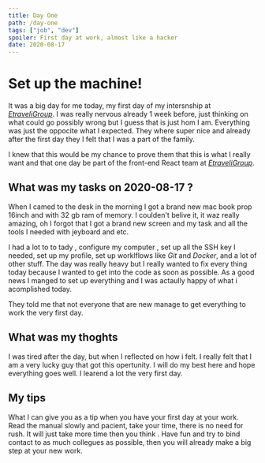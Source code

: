 ```yaml
---
title: Day One
path: /day-one
tags: ["job", "dev"]
spoiler: First day at work, almost like a hacker
date: 2020-08-17
---
```


# Set up the machine!

It was a big day for me today, my first day of my intersnship at _[EtraveliGroup](https://www.etraveligroup.com/)_.
I was really nervous already 1 week before, just thinking on what could go possibly wrong but I guess that is just hom I am.
Everything was just the oppocite what I expected. They where super nice and already after the first day they I felt that I was a part of the family.

I knew that this would be my chance to prove them that this is what I really want and that one day be part of the front-end React team at _[EtraveliGroup](https://www.etraveligroup.com/)_.

## What was my tasks on 2020-08-17 ?

When I camed to the desk in the morning I got a brand new
mac book prop 16inch and with 32 gb ram of memory. I coulden't belive it, it waz really amazing, oh I forgot that I got a brand new screen and my task and all the tools I needed with jeyboard and etc.

I had a lot to to tady , configure my computer , set up all the SSH key I needed, set up my profile, set up worklflows like _Git_ and _Docker_, and a lot of other stuff. The day was really heavy but I really wanted to fix every thing today because I wanted to get into the code as soon as possible.
As a good news I manged to set up everything and I was actaully happy of what i acomplished today.

They told me that not everyone that are new manage to get everything to work the very first day.

## What was my thoghts

I was tired after the day, but when I reflected on how i felt. I really felt that I am a very lucky guy that got this opertunity.
I will do my best here and hope everything goes well. I learend a lot the very first day.

## My tips

What I can give you as a tip when you have your first day at your work.
Read the manual slowly and pacient, take your time, there is no need for rush. It will just take more time then you think
. Have fun and try to bind contact to as much collegues as possible, then you will already make a big step at your new work.
